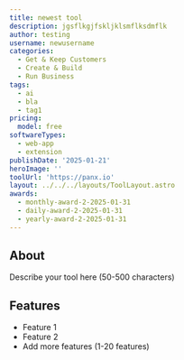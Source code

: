 ---
title: newest tool
description: jgsflkgjfskljklsmflksdmflk
author: testing
username: newusername
categories:
  - Get & Keep Customers
  - Create & Build
  - Run Business
tags:
  - ai
  - bla
  - tag1
pricing:
  model: free
softwareTypes:
  - web-app
  - extension
publishDate: '2025-01-21'
heroImage: ''
toolUrl: 'https://panx.io'
layout: ../../../layouts/ToolLayout.astro
awards:
  - monthly-award-2-2025-01-31
  - daily-award-2-2025-01-31
  - yearly-award-2-2025-01-31
---
## About
Describe your tool here (50-500 characters)

## Features
- Feature 1
- Feature 2
- Add more features (1-20 features)
